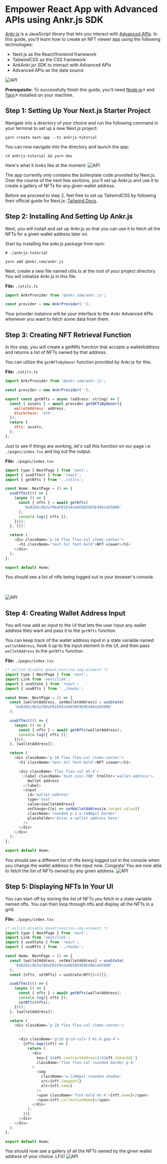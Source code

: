 # Empower React App with Advanced APIs using Ankr.js SDK

[Ankr.js](https://github.com/ankr-network/ankr.js) is a JavaScript library that lets you interact with [Advanced APIs](https://www.ankr.com/advanced-api/). In this guide, you'll learn how to create an NFT viewer app using the following technologies:

- Next.js as the React/frontend framework
- TailwindCSS as the CSS framework
- AnkAnkr.jsr SDK to interact with Advanced APIs
- Advanced APIs as the data source

<img src="/docs/build/react01.png" alt="API" className="responsive-pic"  />


**Prerequisite:** To successfully finish this guide, you'll need [Node.js](https://nodejs.org/en/)↗ and [Yarn](https://yarnpkg.com/)↗ installed on your machine.

## Step 1: Setting Up Your Next.js Starter Project
Navigate into a directory of your choice and run the following command in your terminal to set up a new Next.js project:

```
yarn create next-app --ts ankrjs-tutorial
```
You can now navigate into the directory and launch the app:

```
cd ankrjs-tutorial && yarn dev
```
Here's what it looks like at the moment:
<img src="/docs/build/nextjs.png" alt="API" className="responsive-pic"  />

The app currently only contains the boilerplate code provided by Next.js. Over the course of the next few sections, you'll set up Ankr.js and use it to create a gallery of NFTs for any given wallet address.

Before we proceed to step 2, feel free to set up TailwindCSS by following their official guide for Next.js: [Tailwind Docs](https://tailwindcss.com/docs/guides/nextjs).

## Step 2: Installing And Setting Up Ankr.js
Next, you will install and set up Ankr.js so that you can use it to fetch all the NFTs for a given wallet address later on.

Start by installing the ankr.js package from npm:

```
# ./ankrjs-tutorial

yarn add @ankr.com/ankr.js
```
Next, create a new file named utils.ts at the root of your project directory. You will initialize Ankr.js in this file.

**File:** `./utils.ts`

```javascript
import AnkrProvider from '@ankr.com/ankr.js';

const provider = new AnkrProvider('');
```
Your provider instance will be your interface to the Ankr Advanced APIs whenever you want to fetch some data from them.

## Step 3: Creating NFT Retrieval Function
In this step, you will create a getNfts function that accepts a walletAddress and returns a list of NFTs owned by that address.

You can utilize the `getNFTsByOwner` function provided by Ankr.js for this.

**File:** `./utils.ts`


```javascript
import AnkrProvider from '@ankr.com/ankr.js';

const provider = new AnkrProvider('');

export const getNfts = async (address: string) => {
  const { assets } = await provider.getNFTsByOwner({
    walletAddress: address,
    blockchain: 'eth',
  });
  return {
    nfts: assets,
  };
};
```
Just to see if things are working, let's call this function on our page i.e. `./pages/index.tsx` and log out the output.

**File:** `./pages/index.tsx`


```javascript
import type { NextPage } from 'next';
import { useEffect } from 'react';
import { getNfts } from '../utils';

const Home: NextPage = () => {
  useEffect(() => {
    (async () => {
      const { nfts } = await getNfts(
        '0xB2Ebc9b3a788aFB1E942eD65B59E9E49A1eE500D'
      );
      console.log({ nfts });
    })();
  }, []);

  return (
    <div className='p-10 flex flex-col items-center'>
      <h1 className='text-3xl font-bold'>NFT viewer</h1>
    </div>
  );
};

export default Home;
```
You should see a list of nfts being logged out in your browser's console.

<br></br>
<img src="/docs/build/react02.png" alt="API" className="responsive-pic"  />


## Step 4: Creating Wallet Address Input
You will now add an input to the UI that lets the user input any wallet address they want and pass it to the `getNfts` function.

You can keep track of the wallet address input in a state variable named `walletAddress`, hook it up to the input element in the UI, and then pass `walletAddress` to the `getNfts` function.

**File:** `./pages/index.tsx`


```javascript
/* eslint-disable @next/next/no-img-element */
import type { NextPage } from 'next';
import Link from 'next/link';
import { useState } from 'react';
import { useNfts } from '../hooks';

const Home: NextPage = () => {
  const [walletAddress, setWalletAddress] = useState(
    '0xB2Ebc9b3a788aFB1E942eD65B59E9E49A1eE500D'
  );

  useEffect(() => {
    (async () => {
      const { nfts } = await getNfts(walletAddress);
      console.log({ nfts });
    })();
  }, [walletAddress]);

  return (
    <div className='p-10 flex flex-col items-center'>
      <h1 className='text-3xl font-bold'>NFT viewer</h1>

      <div className='flex flex-col mt-4'>
        <label className='text-zinc-700' htmlFor='wallet-address'>
          Wallet address
        </label>
        <input
          id='wallet-address'
          type='text'
          value={walletAddress}
          onChange={(e) => setWalletAddress(e.target.value)}
          className='rounded p-2 w-[400px] border'
          placeholder='Enter a wallet address here'
        />
      </div>
    </div>
  );
};

export default Home;
```
You should see a different list of nfts being logged out in the console when you change the wallet address in the input now. Congrats! You are now able to fetch the list of NFTs owned by any given address.
<img src="/docs/build/react03.png" alt="API" className="responsive-pic"  />


## Step 5: Displaying NFTs In Your UI
You can start off by storing the list of NFTs you fetch in a state variable named nfts. You can then loop through nfts and display all the NFTs in a grid.

**File:** `./pages/index.tsx`


```javascript
/* eslint-disable @next/next/no-img-element */
import type { NextPage } from 'next';
import Link from 'next/link';
import { useState } from 'react';
import { useNfts } from '../hooks';

const Home: NextPage = () => {
  const [walletAddress, setWalletAddress] = useState(
    '0xB2Ebc9b3a788aFB1E942eD65B59E9E49A1eE500D'
  );
  const [nfts, setNfts] = useState<Nft[]>([]);

  useEffect(() => {
    (async () => {
      const { nfts } = await getNfts(walletAddress);
      console.log({ nfts });
      setNfts(nfts);
    })();
  }, [walletAddress]);

  return (
    <div className='p-10 flex flex-col items-center'>
      ...

      <div className='grid grid-cols-3 mt-8 gap-4'>
        {nfts.map((nft) => {
          return (
            <div
              key={`${nft.contractAddress}/${nft.tokenId}`}
              className='flex flex-col rounded border p-4'
            >
              <img
                className='w-[200px] rounded shadow'
                src={nft.imageUrl}
                alt={nft.name}
              />
              <span className='font-bold mt-4'>{nft.name}</span>
              <span>{nft.collectionName}</span>
            </div>
          );
        })}
      </div>
    </div>
  );
};

export default Home;
```
You should now see a gallery of all the NFTs owned by the given wallet address of your choice. LFG!
<img src="/docs/build/react01.png" alt="API" className="responsive-pic"  />

